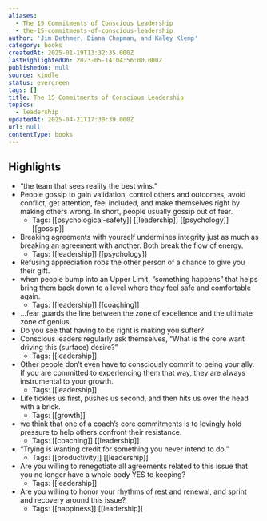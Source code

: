 ```yaml
---
aliases:
  - The 15 Commitments of Conscious Leadership
  - the-15-commitments-of-conscious-leadership
author: 'Jim Dethmer, Diana Chapman, and Kaley Klemp'
category: books
createdAt: 2025-01-19T13:32:35.000Z
lastHighlightedOn: 2023-05-14T04:56:00.000Z
publishedOn: null
source: kindle
status: evergreen
tags: []
title: The 15 Commitments of Conscious Leadership
topics:
  - leadership
updatedAt: 2025-04-21T17:30:39.000Z
url: null
contentType: books
---
```

## Highlights

- “the team that sees reality the best wins.”
- People gossip to gain validation, control others and outcomes, avoid conflict, get attention, feel included, and make themselves right by making others wrong. In short, people usually gossip out of fear.
  - Tags: [[psychological-safety]] [[leadership]] [[psychology]] [[gossip]]
- Breaking agreements with yourself undermines integrity just as much as breaking an agreement with another. Both break the flow of energy.
  - Tags: [[leadership]] [[psychology]]
- Refusing appreciation robs the other person of a chance to give you their gift.
- when people bump into an Upper Limit, “something happens” that helps bring them back down to a level where they feel safe and comfortable again.
  - Tags: [[leadership]] [[coaching]]
- …fear guards the line between the zone of excellence and the ultimate zone of genius.
- Do you see that having to be right is making you suffer?
- Conscious leaders regularly ask themselves, “What is the core want driving this (surface) desire?”
  - Tags: [[leadership]]
- Other people don’t even have to consciously commit to being your ally. If you are committed to experiencing them that way, they are always instrumental to your growth.
  - Tags: [[leadership]]
- Life tickles us first, pushes us second, and then hits us over the head with a brick.
  - Tags: [[growth]]
- we think that one of a coach’s core commitments is to lovingly hold pressure to help others confront their resistance.
  - Tags: [[coaching]] [[leadership]]
- “Trying is wanting credit for something you never intend to do.”
  - Tags: [[productivity]] [[leadership]]
- Are you willing to renegotiate all agreements related to this issue that you no longer have a whole body YES to keeping?
  - Tags: [[leadership]]
- Are you willing to honor your rhythms of rest and renewal, and sprint and recovery around this issue?
  - Tags: [[happiness]] [[leadership]]
